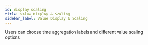 ```yaml
---
id: display-scaling
title: Value Display & Scaling
sidebar_label: Value Display & Scaling
---
```


Users can choose time aggregation labels and different value scaling options

<Vimeo
    video="https://player.vimeo.com/video/439247161"
    responsive={true}
/>